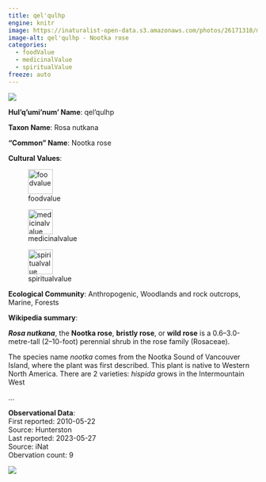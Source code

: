 ```yaml
---
title: qel'qulhp
engine: knitr
image: https://inaturalist-open-data.s3.amazonaws.com/photos/26171318/medium.jpg
image-alt: qel'qulhp - Nootka rose
categories:
  - foodValue
  - medicinalValue
  - spiritualValue
freeze: auto
---
```

![](https://inaturalist-open-data.s3.amazonaws.com/photos/26171318/medium.jpg){fig-alt="qel'qulhp - Nootka rose"}

**Hul'q'umi'num' Name**: qel'qulhp



**Taxon Name**: Rosa nutkana

**"Common" Name**: Nootka rose

**Cultural Values**:  

::: {layout-nrow=1 style="width:60%"}
![foodvalue](/files/foodvalue.svg){width=50px}

![medicinalvalue](/files/medicinalvalue.svg){width=50px}

![spiritualvalue](/files/spiritualvalue.svg){width=50px}
:::

**Ecological Community**: Anthropogenic, Woodlands and rock outcrops, Marine, Forests

**Wikipedia summary**:  
<p class="mw-empty-elt">
</p>

<p><i><b>Rosa nutkana</b></i>, the <b>Nootka rose</b>, <b>bristly rose</b>, or <b>wild rose</b> is a 0.6–3.0-metre-tall (2–10-foot) perennial shrub in the rose family (Rosaceae).
</p><p>The species name <i>nootka</i> comes from the Nootka Sound of Vancouver Island, where the plant was first described. This plant is native to Western North America.  There are 2 varieties:  <i>hispida</i> grows in the Intermountain West</p>...

**Observational Data**:   
First reported: 2010-05-22  
Source: Hunterston  
Last reported: 2023-05-27  
Source: iNat  
Obervation count: 9

![](community_dist.png)

